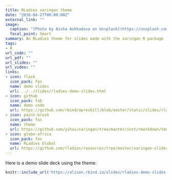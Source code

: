 ```yaml
---
title: RLadies xaringan theme
date: "2016-04-27T00:00:00Z"
external_link: ""
image:
  caption: "[Photo by Aisha Askhadova on Unsplash](https://unsplash.com/photos/q6QawmPaTNk)"
  focal_point: Smart
summary: An RLadies theme for slides made with the xaringan R package
tags:
- R
url_code: ""
url_pdf: ""
url_slides: ""
url_video: ""
links:
- icon: flask
  icon_pack: fas
  name: demo slides
  url: ../../slides/rladies-demo-slides.html
- icon: github
  icon_pack: fab
  name: demo code
  url: https://github.com/rbind/apreshill/blob/master/static/slides/rladies-demo-slides.Rmd
- icon: paint-brush
  icon_pack: fas
  name: theme
  url: https://github.com/yihui/xaringan/tree/master/inst/rmarkdown/templates/xaringan/resources
- icon: globe-africa
  icon_pack: fas
  name: RLadies Global
  url: https://github.com/rladies/resources/tree/master/xaringan-slides
---
```


Here is a demo slide deck using the theme:

```r
knitr::include_url('https://alison.rbind.io/slides/rladies-demo-slides.html#1')
```
